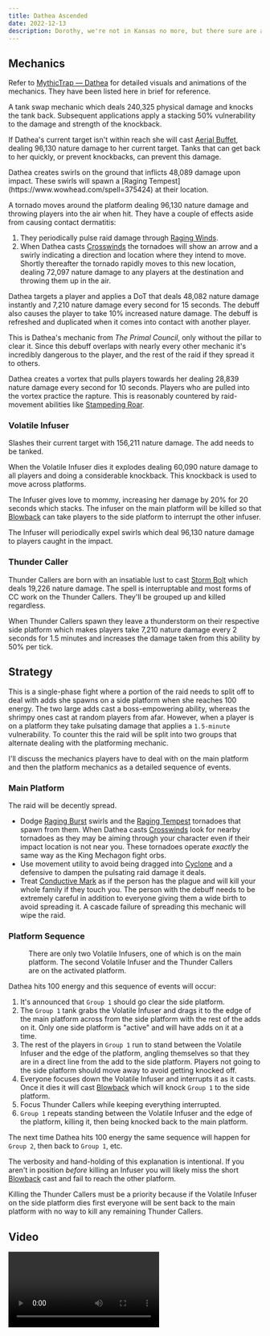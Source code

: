 ```yaml
---
title: Dathea Ascended
date: 2022-12-13
description: Dorothy, we're not in Kansas no more, but there sure are a lot of tornadoes.
---
```


## Mechanics

Refer to [MythicTrap — Dathea](https://www.method.gg/guides/vault-of-the-incarnates/dathea-ascended-heroic) for detailed visuals and animations of the mechanics. They have been listed here in brief for reference.

<Mechanic id={375580} name="Zephyr Slam" caption="Tank Swap">
  
A tank swap mechanic which deals 240,325 physical damage and knocks the tank back. Subsequent applications apply a stacking 50% vulnerability to the damage and strength of the knockback.

If Dathea's current target isn't within reach she will cast [Aerial Buffet](https://www.wowhead.com/spell=376851), dealing 96,130 nature damage to her current target. Tanks that can get back to her quickly, or prevent knockbacks, can prevent this damage.

</Mechanic>

<Mechanic id={388302} name="Raging Burst" caption="Swirls">
  Dathea creates swirls on the ground that inflicts 48,089 damage upon impact. These swirls will
  spawn a [Raging Tempest](https://www.wowhead.com/spell=375424) at their location.
</Mechanic>

<Mechanic id={375424} name="Raging Tempest" caption="Tornados">

A tornado moves around the platform dealing 96,130 nature damage and throwing players into
the air when hit. They have a couple of effects aside from causing contact dermatitis:

1. They periodically pulse raid damage through [Raging Winds](https://www.wowhead.com/spell=384637).
2. When Dathea casts [Crosswinds](https://www.wowhead.com/spell=388410) the tornadoes will show an arrow and a swirly indicating a direction and location where they intend to move. Shortly thereafter the tornado rapidly moves to this new location, dealing 72,097 nature damage to any players at the destination and throwing them up in the air.

</Mechanic>

<Mechanic id={391686} name="Conductive Mark" caption="Covid Debuff">

Dathea targets a player and applies a DoT that deals 48,082 nature damage instantly and 7,210 nature damage every second for 15 seconds. The debuff also causes the player to take 10% increased nature damage. The debuff is refreshed and duplicated when it comes into contact with another player.

This is Dathea's mechanic from _The Primal Council_, only without the pillar to clear it. Since this debuff overlaps with nearly every other mechanic it's incredibly dangerous to the player, and the rest of the raid if they spread it to others.

</Mechanic>

<Mechanic id={376943} name="Cyclone" caption="Sucky Vortex">

Dathea creates a vortex that pulls players towards her dealing 28,839 nature damage every second for 10 seconds. Players who are pulled into the vortex practice the rapture. This is reasonably countered by raid-movement abilities like [Stampeding Roar](https://www.wowhead.com/spell=77764/stampeding-roar).

</Mechanic>

### Volatile Infuser

<Mechanic id={385812} name="Aerial Slash" caption="Tanked Add Ability">

Slashes their current target with 156,211 nature damage. The add needs to be tanked.

</Mechanic>

<Mechanic id={387627} name="Blowback" caption="Large Knockback on Death">

When the Volatile Infuser dies it explodes dealing 60,090 nature damage to all players and doing a considerable knockback. This knockback is used to move across platforms.

</Mechanic>

<Mechanic id={387943} name="Diverted Essence" caption="Interruptable Cast">

The Infuser gives love to mommy, increasing her damage by 20% for 20 seconds which stacks. The infuser on the main platform will be killed so that [Blowback](https://www.wowhead.com/spell=387627) can take players to the side platform to interrupt the other infuser.

</Mechanic>

<Mechanic id={388562} name="Unstable Gusts" caption="Swirls">

The Infuser will periodically expel swirls which deal 96,130 nature damage to players caught in the impact.

</Mechanic>

### Thunder Caller

<Mechanic id={384273} name="Storm Bolt" caption="Persistent Cast">

Thunder Callers are born with an insatiable lust to cast [Storm Bolt](https://www.wowhead.com/spell=384273) which deals 19,226 nature damage. The spell is interruptable and most forms of CC work on the Thunder Callers. They'll be grouped up and killed regardless.

</Mechanic>

<Mechanic id={390449} name="Thunderbolt" caption="Platform Vulnerability">

When Thunder Callers spawn they leave a thunderstorm on their respective side platform which makes players take 7,210 nature damage every 2 seconds for 1.5 minutes and increases the damage taken from this ability by 50% per tick.

</Mechanic>

## Strategy

This is a single-phase fight where a portion of the raid needs to split off to deal with adds she spawns on a side platform when she reaches 100 energy. The two large adds cast a boss-empowering ability, whereas the shrimpy ones cast at random players from afar. However, when a player is on a platform they take pulsating damage that applies a `1.5-minute` vulnerability. To counter this the raid will be split into two groups that alternate dealing with the platforming mechanic.

I'll discuss the mechanics players have to deal with on the main platform and then the platform mechanics as a detailed sequence of events.

### Main Platform

The raid will be decently spread.

- Dodge [Raging Burst](https://www.wowhead.com/spell=388302) swirls and the [Raging Tempest](https://www.wowhead.com/spell=375424) tornadoes that spawn from them. When Dathea casts [Crosswinds](https://www.wowhead.com/spell=388410) look for nearby tornadoes as they may be aiming through your character even if their impact location is not near you. These tornadoes operate _exactly_ the same way as the King Mechagon fight orbs.
- Use movement utility to avoid being dragged into [Cyclone](https://www.wowhead.com/spell=376943) and a defensive to dampen the pulsating raid damage it deals.
- Treat [Conductive Mark](https://www.wowhead.com/spell=391686) as if the person has the plague and will kill your whole family if they touch you. The person with the debuff needs to be extremely careful in addition to everyone giving them a wide birth to avoid spreading it. A cascade failure of spreading this mechanic will wipe the raid.

### Platform Sequence

<figure>
  <ProseImage src="/images/strategies/vault/dathea-rp-1.png" width="1394" height="784" />
  <figcaption>
    There are only two Volatile Infusers, one of which is on the main platform. The second Volatile
    Infuser and the Thunder Callers are on the activated platform.
  </figcaption>
</figure>

Dathea hits 100 energy and this sequence of events will occur:

1. It's announced that `Group 1` should go clear the side platform.
2. The `Group 1` tank grabs the Volatile Infuser and drags it to the edge of the main platform across from the side platform with the rest of the adds on it. Only one side platform is "active" and will have adds on it at a time.
3. The rest of the players in `Group 1` run to stand between the Volatile Infuser and the edge of the platform, angling themselves so that they are in a direct line from the add to the side platform. Players not going to the side platform should move away to avoid getting knocked off.
4. Everyone focuses down the Volatile Infuser and interrupts it as it casts. Once it dies it will cast [Blowback](https://www.wowhead.com/spell=387627) which will knock `Group 1` to the side platform.
5. Focus Thunder Callers while keeping everything interrupted.
6. `Group 1` repeats standing between the Volatile Infuser and the edge of the platform, killing it, then being knocked back to the main platform.

The next time Dathea hits 100 energy the same sequence will happen for `Group 2`, then back to `Group 1`, etc.

<Alert type="warning">

The verbosity and hand-holding of this explanation is intentional. If you aren't in position _before_ killing an Infuser you will likely miss the short [Blowback](https://www.wowhead.com/spell=387627) cast and fail to reach the other platform.

Killing the Thunder Callers must be a priority because if the Volatile Infuser on the side platform dies first everyone will be sent back to the main platform with no way to kill any remaining Thunder Callers.

</Alert>

## Video

<Video src="https://www.youtube.com/watch?v=7UP6y-UaT6Q" />
